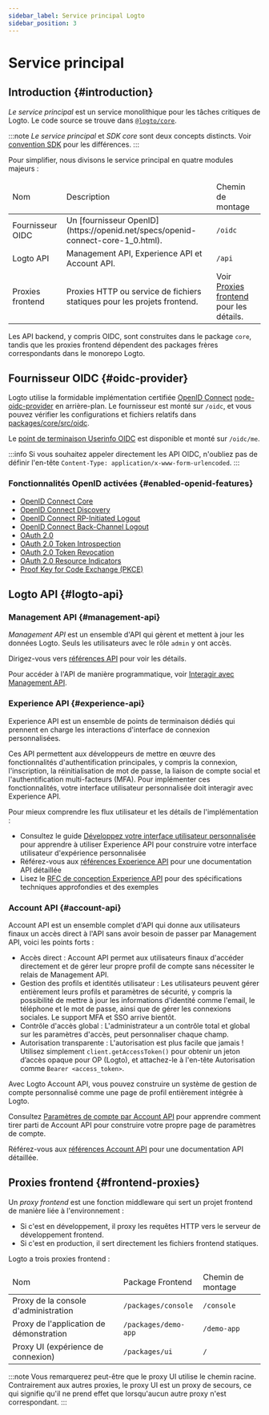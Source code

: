 ```yaml
---
sidebar_label: Service principal Logto
sidebar_position: 3
---
```


# Service principal

## Introduction \{#introduction}

_Le service principal_ est un service monolithique pour les tâches critiques de Logto. Le code source se trouve dans [`@logto/core`](https://github.com/logto-io/logto/tree/master/packages/core).

:::note
_Le service principal_ et _SDK core_ sont deux concepts distincts. Voir [convention SDK](/developers/sdk-conventions) pour les différences.
:::

Pour simplifier, nous divisons le service principal en quatre modules majeurs :

<table>
  <thead>
    <tr>
      <td>Nom</td>
      <td>Description</td>
      <td>Chemin de montage</td>
    </tr>
  </thead>
  <tbody>
    <tr>
      <td>Fournisseur OIDC</td>
      <td>Un [fournisseur OpenID](https://openid.net/specs/openid-connect-core-1_0.html).</td>
      <td>
        <code>/oidc</code>
      </td>
    </tr>
    <tr>
      <td>Logto API</td>
      <td>Management API, Experience API et Account API.</td>
      <td>
        <code>/api</code>
      </td>
    </tr>
    <tr>
      <td>Proxies frontend</td>
      <td>Proxies HTTP ou service de fichiers statiques pour les projets frontend.</td>
      <td>
        Voir <a href="#frontend-proxies">Proxies frontend</a> pour les détails.
      </td>
    </tr>
  </tbody>
</table>

Les API backend, y compris OIDC, sont construites dans le package `core`, tandis que les proxies frontend dépendent des packages frères correspondants dans le monorepo Logto.

## Fournisseur OIDC \{#oidc-provider}

Logto utilise la formidable implémentation certifiée [OpenID Connect](https://openid.net/connect/) [node-oidc-provider](https://github.com/panva/node-oidc-provider) en arrière-plan. Le fournisseur est monté sur `/oidc`, et vous pouvez vérifier les configurations et fichiers relatifs dans [packages/core/src/oidc](https://github.com/logto-io/logto/tree/master/packages/core/src/oidc).

Le [point de terminaison Userinfo OIDC](https://openid.net/specs/openid-connect-core-1_0.html#UserInfo) est disponible et monté sur `/oidc/me`.

:::info
Si vous souhaitez appeler directement les API OIDC, n'oubliez pas de définir l'en-tête `Content-Type: application/x-www-form-urlencoded`.
:::

### Fonctionnalités OpenID activées \{#enabled-openid-features}

- [OpenID Connect Core](https://openid.net/specs/openid-connect-core-1_0.html)
- [OpenID Connect Discovery](https://openid.net/specs/openid-connect-discovery-1_0.html)
- [OpenID Connect RP-Initiated Logout](https://openid.net/specs/openid-connect-rpinitiated-1_0.html)
- [OpenID Connect Back-Channel Logout](https://openid.net/specs/openid-connect-backchannel-1_0-final.html)
- [OAuth 2.0](https://www.rfc-editor.org/rfc/rfc6749.html)
- [OAuth 2.0 Token Introspection](https://www.rfc-editor.org/rfc/rfc7662.html)
- [OAuth 2.0 Token Revocation](https://www.rfc-editor.org/rfc/rfc7009.html)
- [OAuth 2.0 Resource Indicators](https://www.rfc-editor.org/rfc/rfc8707.html)
- [Proof Key for Code Exchange (PKCE)](https://www.rfc-editor.org/rfc/rfc7636.html)

## Logto API \{#logto-api}

### Management API \{#management-api}

_Management API_ est un ensemble d'API qui gèrent et mettent à jour les données Logto. Seuls les utilisateurs avec le rôle `admin` y ont accès.

Dirigez-vous vers [références API](https://openapi.logto.io) pour voir les détails.

Pour accéder à l'API de manière programmatique, voir [Interagir avec Management API](/integrate-logto/interact-with-management-api).

### Experience API \{#experience-api}

Experience API est un ensemble de points de terminaison dédiés qui prennent en charge les interactions d'interface de connexion personnalisées.

Ces API permettent aux développeurs de mettre en œuvre des fonctionnalités d'authentification principales, y compris la connexion, l'inscription, la réinitialisation de mot de passe, la liaison de compte social et l'authentification multi-facteurs (MFA). Pour implémenter ces fonctionnalités, votre interface utilisateur personnalisée doit interagir avec Experience API.

Pour mieux comprendre les flux utilisateur et les détails de l'implémentation :

- Consultez le guide [Développez votre interface utilisateur personnalisée](/customization/bring-your-ui/#develop-your-custom-ui) pour apprendre à utiliser Experience API pour construire votre interface utilisateur d'expérience personnalisée
- Référez-vous aux [références Experience API](https://openapi.logto.io/group/endpoint-experience) pour une documentation API détaillée
- Lisez le [RFC de conception Experience API](https://github.com/logto-io/rfcs/blob/master/draft/0004-experience-api.md) pour des spécifications techniques approfondies et des exemples

### Account API \{#account-api}

Account API est un ensemble complet d'API qui donne aux utilisateurs finaux un accès direct à l'API sans avoir besoin de passer par Management API, voici les points forts :

- Accès direct : Account API permet aux utilisateurs finaux d'accéder directement et de gérer leur propre profil de compte sans nécessiter le relais de Management API.
- Gestion des profils et identités utilisateur : Les utilisateurs peuvent gérer entièrement leurs profils et paramètres de sécurité, y compris la possibilité de mettre à jour les informations d'identité comme l'email, le téléphone et le mot de passe, ainsi que de gérer les connexions sociales. Le support MFA et SSO arrive bientôt.
- Contrôle d'accès global : L'administrateur a un contrôle total et global sur les paramètres d'accès, peut personnaliser chaque champ.
- Autorisation transparente : L'autorisation est plus facile que jamais ! Utilisez simplement `client.getAccessToken()` pour obtenir un jeton d’accès opaque pour OP (Logto), et attachez-le à l'en-tête Autorisation comme `Bearer <access_token>`.

Avec Logto Account API, vous pouvez construire un système de gestion de compte personnalisé comme une page de profil entièrement intégrée à Logto.

Consultez [Paramètres de compte par Account API](/end-user-flows/account-settings/by-account-api) pour apprendre comment tirer parti de Account API pour construire votre propre page de paramètres de compte.

Référez-vous aux [références Account API](https://openapi.logto.io/group/endpoint-my-account) pour une documentation API détaillée.

## Proxies frontend \{#frontend-proxies}

Un _proxy frontend_ est une fonction middleware qui sert un projet frontend de manière liée à l'environnement :

- Si c'est en développement, il proxy les requêtes HTTP vers le serveur de développement frontend.
- Si c'est en production, il sert directement les fichiers frontend statiques.

Logto a trois proxies frontend :

<table>
  <thead>
    <tr>
      <td>Nom</td>
      <td>Package Frontend</td>
      <td>Chemin de montage</td>
    </tr>
  </thead>
  <tbody>
    <tr>
      <td>Proxy de la console d'administration</td>
      <td>
        <code>/packages/console</code>
      </td>
      <td>
        <code>/console</code>
      </td>
    </tr>
    <tr>
      <td>Proxy de l'application de démonstration</td>
      <td>
        <code>/packages/demo-app</code>
      </td>
      <td>
        <code>/demo-app</code>
      </td>
    </tr>
    <tr>
      <td>Proxy UI (expérience de connexion)</td>
      <td>
        <code>/packages/ui</code>
      </td>
      <td>
        <code>/</code>
      </td>
    </tr>
  </tbody>
</table>

:::note
Vous remarquerez peut-être que le proxy UI utilise le chemin racine. Contrairement aux autres proxies, le proxy UI est un proxy de secours, ce qui signifie qu'il ne prend effet que lorsqu'aucun autre proxy n'est correspondant.
:::
